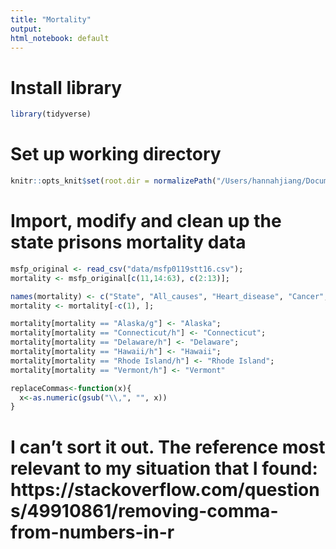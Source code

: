 ```yaml
---
title: "Mortality"
output: 
html_notebook: default
---
```


# Install library
```r
library(tidyverse)
```

# Set up working directory
```r
knitr::opts_knit$set(root.dir = normalizePath("/Users/hannahjiang/Documents/github/hj-adj-summer22/final-project"))
```

# Import, modify and clean up the state prisons mortality data
```r
msfp_original <- read_csv("data/msfp0119stt16.csv");
mortality <- msfp_original[c(11,14:63), c(2:13)];

names(mortality) <- c("State", "All_causes", "Heart_disease", "Cancer", "Liver_disease", "AIDS_related", "Respiratory_disease", "All_other_illnesses", "Suicide", "Drug_alcohol_intoxication", "Accident", "Homicide");
mortality <- mortality[-c(1), ];

mortality[mortality == "Alaska/g"] <- "Alaska";
mortality[mortality == "Connecticut/h"] <- "Connecticut";
mortality[mortality == "Delaware/h"] <- "Delaware";
mortality[mortality == "Hawaii/h"] <- "Hawaii";
mortality[mortality == "Rhode Island/h"] <- "Rhode Island";
mortality[mortality == "Vermont/h"] <- "Vermont"

replaceCommas<-function(x){
  x<-as.numeric(gsub("\\,", "", x))
}

```

# I can't sort it out. The reference most relevant to my situation that I found: https://stackoverflow.com/questions/49910861/removing-comma-from-numbers-in-r


